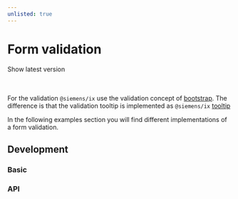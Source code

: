 ```yaml
---
unlisted: true
---
```




# Form validation

<div className="flex gap-2">
  <DeprecatedTag message="2.6.0" />
  <RedirectTag url={'/docs/components/forms-validation'}>
    Show latest version
  </RedirectTag>
</div>

<br />
<br />

For the validation `@siemens/ix` use the validation concept of [bootstrap](https://getbootstrap.com/docs/5.2/forms/validation/).
The difference is that the validation tooltip is implemented as `@siemens/ix` [tooltip](#properties-tooltip)

In the following examples section you will find different implementations of a form validation.

## Development

### Basic

<Playground height="22rem" />

### API

<Api />
